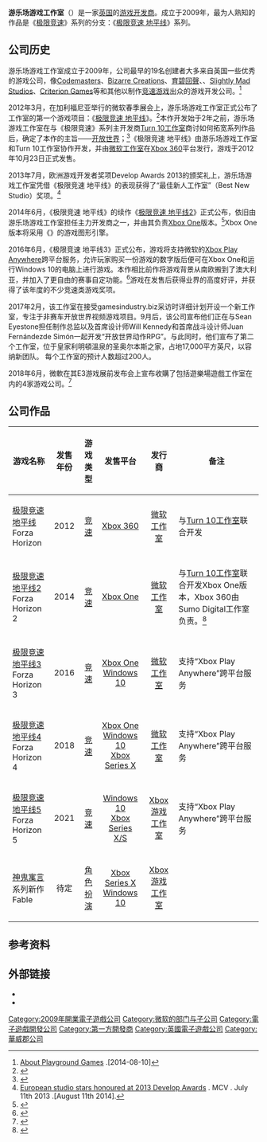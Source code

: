 {{NoteTA
| G1=Games
}}
{{Infobox company
| name = 游乐场游戏工作室
| name_en = Playground Games
| logo = [[File:Playground_Games_Logo.jpg|File:Playground Games Logo.jpg]]
| caption = 游乐场游戏工作室的标志和座右铭
| type = [[子公司|子公司]]
| foundation = 2009
| location = {{flagicon|UK}}[[英国|英国]][[皇家利明頓溫泉|皇家利明頓溫泉]]
| key_people = 崔佛·威廉姆斯<br>加文·雷布恩<br>拉尔夫·富尔顿<br>马丁·康纳<br>艾伦·罗伯茨<br>马特·克雷文
| industry = [[电子游戏产业|电子游戏产业]]
| owner = [[微软|微软]]
| num_employees = >100 (2014) <ref>{{cite web | url = http://www.playground-games.com/about.php | title = Number of staffs | publisher = Playground Games | accessdate = 2014-08-10 | archive-date = 2016-01-06 | archive-url = https://web.archive.org/web/20160106221817/http://www.playground-games.com/about.php | dead-url = no }}</ref>
| parent = [[Xbox遊戲工作室|Xbox遊戲工作室]]（2018年-至今）
| subsid = 
| homepage = [http://www.playground-games.com/ 官方网站]
| footnotes = 
| intl = 
}}

'''游乐场游戏工作室'''（{{lang-en|Playground Games}}）是一家[[英国|英国]]的[[游戏开发商|游戏开发商]]。成立于2009年，最为人熟知的作品是《[[極限競速系列|极限竞速]]》系列的分支：《[[极限竞速_地平线|极限竞速 地平线]]》系列。

== 公司历史 ==
游乐场游戏工作室成立于2009年，公司最早的19名创建者大多来自英国一些优秀的游戏公司，像[[Codemasters|Codemasters]]、[[Bizarre_Creations|Bizarre Creations]]、[[育碧回聲|育碧回聲]]、{{le|黑岩工作室|Black Rock Studio}}、[[Slightly_Mad_Studios|Slightly Mad Studios]]、[[Criterion_Games|Criterion Games]]等和其他以制作[[竞速游戏|竞速游戏]]出众的游戏开发公司。<ref>[http://www.playground-games.com/about.php About Playground Games] {{Wayback|url=http://www.playground-games.com/about.php |date=20160106221817 }}.[2014-08-10]</ref>

2012年3月，在加利福尼亚举行的微软春季展会上，游乐场游戏工作室正式公布了工作室的第一个游戏项目：《[[极限竞速_地平线|极限竞速 地平线]]》。<ref>{{cite web |title=Microsoft Spring Showcase 2012 - Halo 4, Fable and More |url=http://www.thisisxbox.com/microsoft-spring-showcase-2012-halo-4-fable-and-more/ |website=This Is Xbox |date=2012-03-05 |accessdate=2014-08-10 |archive-date=2020-10-31 |archive-url=https://web.archive.org/web/20201031122345/http://www.thisisxbox.com/microsoft-spring-showcase-2012-halo-4-fable-and-more/ |dead-url=no }}</ref>本作开发始于2年之前，游乐场游戏工作室在与《极限竞速》系列主开发商[[Turn_10工作室|Turn 10工作室]]商讨如何拓宽系列作品后，确定了本作的主旨——[[开放世界|开放世界]]；<ref>{{cite web |title=Everything we know about Forza Horizon |url=http://www.videogamer.com/xbox360/forza_horizon/news/everything_we_know_about_forza_horizon.html  |website=VIDEOGAMER |date=2012-06-05|accessdate=2014-08-10|archive-url=https://web.archive.org/web/20150907230613/https://www.videogamer.com/xbox360/forza_horizon/news/everything_we_know_about_forza_horizon.html |archive-date=2015-09-07}}</ref>《极限竞速 地平线》由游乐场游戏工作室和Turn 10工作室协作开发，并由[[微软工作室|微软工作室]]在[[Xbox_360|Xbox 360]]平台发行，游戏于2012年10月23日正式发售。

2013年7月，欧洲游戏开发者奖项Develop Awards 2013的颁奖礼上，游乐场游戏工作室凭借《极限竞速 地平线》的表现获得了“最佳新人工作室”（Best New Studio）奖项。<ref>[http://www.mcvuk.com/news/read/european-studio-stars-honoured-at-2013-develop-awards/0118479 European studio stars honoured at 2013 Develop Awards] {{Wayback|url=http://www.mcvuk.com/news/read/european-studio-stars-honoured-at-2013-develop-awards/0118479 |date=20140812213542 }}. MCV . July 11th 2013 .[August 11th 2014].</ref>

2014年6月，《极限竞速 地平线》的续作《[[极限竞速_地平线2|极限竞速 地平线2]]》正式公布，依旧由游乐场游戏工作室担任主力开发商之一，并由其负责[[Xbox_One|Xbox One]]版本。<ref>{{cite web |last1=Ryan |first1=McCaffrey |title=IGN First: Forza Horizon 2 Announced - IGN |url=http://www.ign.com/articles/2014/06/02/ign-first-forza-horizon-2-announced |language=en |website=IGN |date=2 JUN 2014 |accessdate=11 AUG 2014 |archive-date=2019-12-31 |archive-url=https://web.archive.org/web/20191231143430/https://www.ign.com/articles/2014/06/02/ign-first-forza-horizon-2-announced |dead-url=no }}</ref>Xbox One版本将采用《{{le|极限竞速5|Forza Motorsport 5}}》的游戏图形引擎。

2016年6月，《极限竞速 地平线3》正式公布，游戏将支持微软的[[Xbox_Play_Anywhere游戏列表|Xbox Play Anywhere]]跨平台服务，允许玩家购买一份游戏的数字版后便可在Xbox One和运行Windows 10的电脑上进行游戏。本作相比前作将游戏背景从南欧搬到了澳大利亚，并加入了更自由的赛事自定功能。<ref>{{cite web|url=http://www.vgtime.com/eval/201670.jhtml |title=《极限竞速 地平线3》评测：地球另一边的天堂|date=游戏时光|work=2016-09-20|accessdate=2016-10-18|archive-url=https://web.archive.org/web/20161018222700/http://www.vgtime.com/eval/201670.jhtml|archive-date=2016-10-18}}</ref>游戏在发售后获得业界的高度好评，并获得了该年度的不少竞速类游戏奖项。

2017年2月，该工作室在接受gamesindustry.biz采访时详细计划开设一个新工作室，专注于非赛车开放世界视频游戏项目。9月后，该公司宣布他们正在与Sean Eyestone担任制作总监以及首席设计师Will Kennedy和首席战斗设计师Juan Fernándezde Simón一起开发“开放世界动作RPG”。与此同时，他们宣布了第二个工作室，位于皇家利明頓溫泉的圣奥尔本斯之家，占地17,000平方英尺，以容纳新团队。 每个工作室的预计人数超过200人。

2018年6月，微軟在其E3游戏展前发布会上宣布收購了包括遊樂場遊戲工作室在内的4家游戏公司。<ref>{{cite news |last1=Grant |first1=Christopher |title=Microsoft has five (!) new internal studios |url=https://www.polygon.com/e3/2018/6/10/17446694/microsoft-xbox-internal-studios-exclusives |work=Polygon |date=2018-06-10 |accessdate=2018-06-11 |language=en |archive-date=2021-01-10 |archive-url=https://web.archive.org/web/20210110133630/https://www.polygon.com/e3/2018/6/10/17446694/microsoft-xbox-internal-studios-exclusives |dead-url=no }}</ref>

== 公司作品 ==
{| class="wikitable" border="1"
|-
! 游戏名称
! 发售年份
! 游戏类型
! 发售平台
! 发行商
! 备注
|-
| [[极限竞速_地平线|极限竞速 地平线]]<br>Forza Horizon
|align="center"| 2012 
|align="center"| [[竞速游戏|竞速]]
|align="center"| [[Xbox_360|Xbox 360]]
|align="center"| [[Xbox游戏工作室|微软工作室]]
| 与[[Turn_10工作室|Turn 10工作室]]联合开发
|-
|[[极限竞速_地平线2|极限竞速 地平线2]]<br>Forza Horizon 2
|align="center"| 2014
|align="center"| [[竞速游戏|竞速]]
|align="center"| [[Xbox_One|Xbox One]]
|align="center"| [[Xbox游戏工作室|微软工作室]]
| 与[[Turn_10工作室|Turn 10工作室]]联合开发Xbox One版本，Xbox 360由Sumo Digital工作室负责。<ref>{{cite web|url=http://www.ign.com/articles/2014/06/02/ign-first-forza-horizon-2-announced|title=IGN First: Forza Horizon 2 Announced|author=Ryan McCaffrey|work=IGN|publisher=Ziff Davis|date=2014-06-02|accessdate=2014-08-10|archive-date=2019-12-31|archive-url=https://web.archive.org/web/20191231143430/https://www.ign.com/articles/2014/06/02/ign-first-forza-horizon-2-announced|dead-url=no}}</ref>
|-
|[[极限竞速_地平线3|极限竞速 地平线3]]<br>Forza Horizon 3
|align="center"| 2016
|align="center"| [[竞速游戏|竞速]]
|align="center"| [[Xbox_One|Xbox One]]<br>[[Windows_10|Windows 10]]
|align="center"| [[Xbox游戏工作室|微软工作室]]
| 支持“Xbox Play Anywhere”跨平台服务
|-
|[[极限竞速_地平线4|极限竞速 地平线4]]<br>Forza Horizon 4
|align="center"| 2018
|align="center"| [[竞速游戏|竞速]]
|align="center"| [[Xbox_One|Xbox One]]<br>[[Windows_10|Windows 10]]<br>[[Xbox_Series_X|Xbox Series X]]
|align="center"| [[Xbox游戏工作室|微软工作室]]
| 支持“Xbox Play Anywhere”跨平台服务
|-
|[[极限竞速_地平线5|极限竞速 地平线5]]<br>Forza Horizon 5
|align="center"| 2021
|align="center"| [[竞速游戏|竞速]]
|align="center"| [[Windows_10|Windows 10]]<br>[[Xbox_Series_X/S|Xbox Series X/S]]
|align="center"| [[Xbox游戏工作室|Xbox游戏工作室]]
| 支持“Xbox Play Anywhere”跨平台服务
|-
|[[神鬼寓言|神鬼寓言]]系列新作<br>Fable
|align="center"| 待定
|align="center"| [[电子角色扮演游戏|角色扮演]]
|align="center"| [[Xbox_Series_X|Xbox Series X]]<br>[[Windows_10|Windows 10]]
|align="center"| [[Xbox游戏工作室|Xbox游戏工作室]]
| 
|}

== 参考资料 ==
{{reflist}}

== 外部链接 ==
* {{Official|http://www.playground-games.com/}}
* {{Twitter|WeArePlayground}}

{{Microsoft Studios}}
{{極限競速系列}}
{{神鬼寓言系列}}

{{DEFAULTSORT:Playground Games}}

[[Category:2009年開業電子遊戲公司|Category:2009年開業電子遊戲公司]]
[[Category:微软的部门与子公司|Category:微软的部门与子公司]]
[[Category:電子遊戲開發公司|Category:電子遊戲開發公司]]
[[Category:第一方開發商|Category:第一方開發商]]
[[Category:英國電子遊戲公司|Category:英國電子遊戲公司]]
[[Category:華威郡公司|Category:華威郡公司]]
